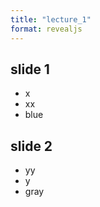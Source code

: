 ```yaml
---
title: "lecture_1"
format: revealjs
---
```


## slide 1

-   x
-   xx
-   blue

## slide 2

-   yy
-   y
-   gray
